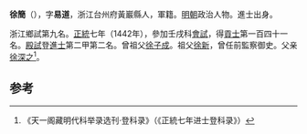 '''徐簡'''（{{bd|1412年||？}}），字'''易道'''，浙江台州府黃巖縣人，軍籍。[[明朝|明朝]]政治人物。進士出身。

浙江鄉試第九名。[[正统_(年号)|正統]]七年（1442年），參加壬戌科[[會試|會試]]，得[[貢士|貢士]]第一百四十一名。[[殿試|殿試]]登[[進士|進士]]第二甲第二名。曾祖父[[徐子成|徐子成]]。祖父[[徐新|徐新]]，曾任前監察御史。父亲[[徐深之|徐深之]]<ref>《天一阁藏明代科举录选刊·登科录》（《正統七年进士登科录》）</ref>。

==参考==
{{reflist}}
{{明朝人物小作品}}
{{正統七年壬戌科殿試金榜}}